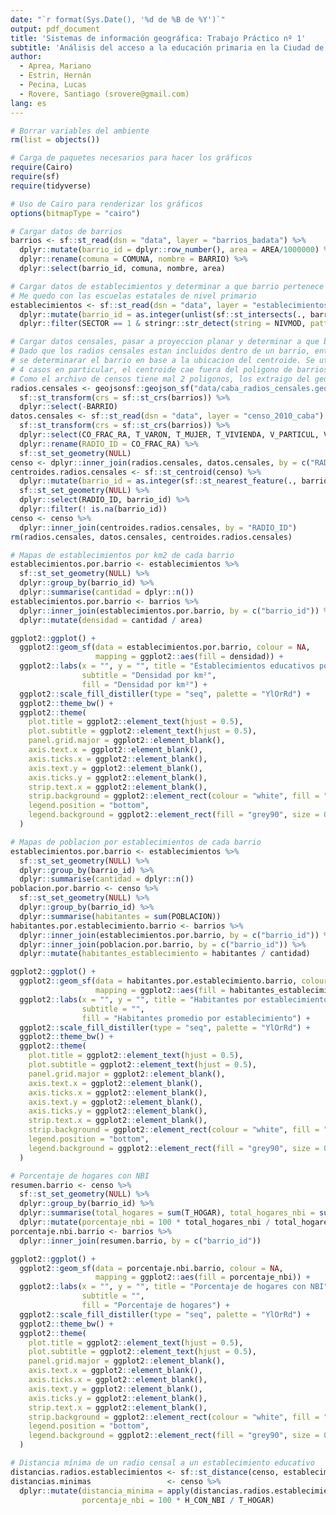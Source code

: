 ```yaml
---
date: "`r format(Sys.Date(), '%d de %B de %Y')`"
output: pdf_document
title: 'Sistemas de información geográfica: Trabajo Práctico nº 1'
subtitle: 'Análisis del acceso a la educación primaria en la Ciudad de Buenos Aires'
author: 
  - Aprea, Mariano
  - Estrin, Hernán
  - Pecina, Lucas
  - Rovere, Santiago (srovere@gmail.com)
lang: es
---
```


```r
# Borrar variables del ambiente
rm(list = objects())

# Carga de paquetes necesarios para hacer los gráficos
require(Cairo)
require(sf)
require(tidyverse)

# Uso de Cairo para renderizar los gráficos
options(bitmapType = "cairo")

# Cargar datos de barrios
barrios <- sf::st_read(dsn = "data", layer = "barrios_badata") %>%
  dplyr::mutate(barrio_id = dplyr::row_number(), area = AREA/1000000) %>%
  dplyr::rename(comuna = COMUNA, nombre = BARRIO) %>%
  dplyr::select(barrio_id, comuna, nombre, area)

# Cargar datos de establecimientos y determinar a que barrio pertenece cada uno de ellos
# Me quedo con las escuelas estatales de nivel primario
establecimientos <- sf::st_read(dsn = "data", layer = "establecimientos-educativos") %>%
  dplyr::mutate(barrio_id = as.integer(unlist(sf::st_intersects(., barrios)))) %>%
  dplyr::filter(SECTOR == 1 & stringr::str_detect(string = NIVMOD, pattern = "PriCom")) 

# Cargar datos censales, pasar a proyeccion planar y determinar a que barrio pertenece cada uno de ellos
# Dado que los radios censales estan incluidos dentro de un barrio, entonces para evitar problemas de proyeccion
# se determinarar el barrio en base a la ubicacion del centroide. Se utiliza st_nearest_feature porque para
# 4 casos en particular, el centroide cae fuera del poligono de barrios (por los "huecos" que tiene)
# Como el archivo de censos tiene mal 2 poligonos, los extraigo del geojson y luego hago join con los datos censales.
radios.censales <- geojsonsf::geojson_sf("data/caba_radios_censales.geojson") %>%
  sf::st_transform(crs = sf::st_crs(barrios)) %>%
  dplyr::select(-BARRIO)
datos.censales <- sf::st_read(dsn = "data", layer = "censo_2010_caba") %>%
  sf::st_transform(crs = sf::st_crs(barrios)) %>%
  dplyr::select(CO_FRAC_RA, T_VARON, T_MUJER, T_VIVIENDA, V_PARTICUL, V_COLECTIV) %>%
  dplyr::rename(RADIO_ID = CO_FRAC_RA) %>%
  sf::st_set_geometry(NULL)
censo <- dplyr::inner_join(radios.censales, datos.censales, by = c("RADIO_ID"))
centroides.radios.censales <- sf::st_centroid(censo) %>%
  dplyr::mutate(barrio_id = as.integer(sf::st_nearest_feature(., barrios))) %>%
  sf::st_set_geometry(NULL) %>%
  dplyr::select(RADIO_ID, barrio_id) %>%
  dplyr::filter(! is.na(barrio_id))
censo <- censo %>%
  dplyr::inner_join(centroides.radios.censales, by = "RADIO_ID")
rm(radios.censales, datos.censales, centroides.radios.censales)
```


```r
# Mapas de establecimientos por km2 de cada barrio
establecimientos.por.barrio <- establecimientos %>%
  sf::st_set_geometry(NULL) %>%
  dplyr::group_by(barrio_id) %>%
  dplyr::summarise(cantidad = dplyr::n())
establecimientos.por.barrio <- barrios %>%
  dplyr::inner_join(establecimientos.por.barrio, by = c("barrio_id")) %>%
  dplyr::mutate(densidad = cantidad / area)

ggplot2::ggplot() +
  ggplot2::geom_sf(data = establecimientos.por.barrio, colour = NA,
                   mapping = ggplot2::aes(fill = densidad)) +
  ggplot2::labs(x = "", y = "", title = "Establecimientos educativos por barrio",
                subtitle = "Densidad por km²",
                fill = "Densidad por km²") +
  ggplot2::scale_fill_distiller(type = "seq", palette = "YlOrRd") +
  ggplot2::theme_bw() +
  ggplot2::theme(
    plot.title = ggplot2::element_text(hjust = 0.5),
    plot.subtitle = ggplot2::element_text(hjust = 0.5),
    panel.grid.major = ggplot2::element_blank(),
    axis.text.x = ggplot2::element_blank(),
    axis.ticks.x = ggplot2::element_blank(),
    axis.text.y = ggplot2::element_blank(),
    axis.ticks.y = ggplot2::element_blank(),
    strip.text.x = ggplot2::element_blank(),
    strip.background = ggplot2::element_rect(colour = "white", fill = "white"),
    legend.position = "bottom",
    legend.background = ggplot2::element_rect(fill = "grey90", size = 0.1, linetype = "solid", colour = "black")
  )

```

```r
# Mapas de poblacion por establecimientos de cada barrio
establecimientos.por.barrio <- establecimientos %>%
  sf::st_set_geometry(NULL) %>%
  dplyr::group_by(barrio_id) %>%
  dplyr::summarise(cantidad = dplyr::n())
poblacion.por.barrio <- censo %>%
  sf::st_set_geometry(NULL) %>%
  dplyr::group_by(barrio_id) %>%
  dplyr::summarise(habitantes = sum(POBLACION))
habitantes.por.establecimiento.barrio <- barrios %>%
  dplyr::inner_join(establecimientos.por.barrio, by = c("barrio_id")) %>%
  dplyr::inner_join(poblacion.por.barrio, by = c("barrio_id")) %>%
  dplyr::mutate(habitantes_establecimiento = habitantes / cantidad)

ggplot2::ggplot() +
  ggplot2::geom_sf(data = habitantes.por.establecimiento.barrio, colour = NA,
                   mapping = ggplot2::aes(fill = habitantes_establecimiento)) +
  ggplot2::labs(x = "", y = "", title = "Habitantes por establecimientos educativos",
                subtitle = "",
                fill = "Habitantes promedio por establecimiento") +
  ggplot2::scale_fill_distiller(type = "seq", palette = "YlOrRd") +
  ggplot2::theme_bw() +
  ggplot2::theme(
    plot.title = ggplot2::element_text(hjust = 0.5),
    plot.subtitle = ggplot2::element_text(hjust = 0.5),
    panel.grid.major = ggplot2::element_blank(),
    axis.text.x = ggplot2::element_blank(),
    axis.ticks.x = ggplot2::element_blank(),
    axis.text.y = ggplot2::element_blank(),
    axis.ticks.y = ggplot2::element_blank(),
    strip.text.x = ggplot2::element_blank(),
    strip.background = ggplot2::element_rect(colour = "white", fill = "white"),
    legend.position = "bottom",
    legend.background = ggplot2::element_rect(fill = "grey90", size = 0.1, linetype = "solid", colour = "black")
  )
```

```r
# Porcentaje de hogares con NBI
resumen.barrio <- censo %>%
  sf::st_set_geometry(NULL) %>%
  dplyr::group_by(barrio_id) %>%
  dplyr::summarise(total_hogares = sum(T_HOGAR), total_hogares_nbi = sum(H_CON_NBI)) %>%
  dplyr::mutate(porcentaje_nbi = 100 * total_hogares_nbi / total_hogares)
porcentaje.nbi.barrio <- barrios %>%
  dplyr::inner_join(resumen.barrio, by = c("barrio_id"))

ggplot2::ggplot() +
  ggplot2::geom_sf(data = porcentaje.nbi.barrio, colour = NA,
                   mapping = ggplot2::aes(fill = porcentaje_nbi)) +
  ggplot2::labs(x = "", y = "", title = "Porcentaje de hogares con NBI",
                subtitle = "",
                fill = "Porcentaje de hogares") +
  ggplot2::scale_fill_distiller(type = "seq", palette = "YlOrRd") +
  ggplot2::theme_bw() +
  ggplot2::theme(
    plot.title = ggplot2::element_text(hjust = 0.5),
    plot.subtitle = ggplot2::element_text(hjust = 0.5),
    panel.grid.major = ggplot2::element_blank(),
    axis.text.x = ggplot2::element_blank(),
    axis.ticks.x = ggplot2::element_blank(),
    axis.text.y = ggplot2::element_blank(),
    axis.ticks.y = ggplot2::element_blank(),
    strip.text.x = ggplot2::element_blank(),
    strip.background = ggplot2::element_rect(colour = "white", fill = "white"),
    legend.position = "bottom",
    legend.background = ggplot2::element_rect(fill = "grey90", size = 0.1, linetype = "solid", colour = "black")
  )
```

```r
# Distancia mínima de un radio censal a un establecimiento educativo
distancias.radios.establecimientos <- sf::st_distance(censo, establecimientos)
distancias.minimas                 <- censo %>%
  dplyr::mutate(distancia_minima = apply(distancias.radios.establecimientos, MARGIN = 1, FUN = min),
                porcentaje_nbi = 100 * H_CON_NBI / T_HOGAR)
```